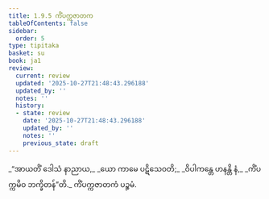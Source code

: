 ```yaml
---
title: 1.9.5 ကိံပက္ကဇာတက
tableOfContents: false
sidebar:
  order: 5
type: tipitaka
basket: su
book: ja1
review:
  current: review
  updated: '2025-10-27T21:48:43.296188'
  updated_by: ''
  notes: ''
  history:
  - state: review
    date: '2025-10-27T21:48:43.296188'
    updated_by: ''
    notes: ''
    previous_state: draft
---
```



<ReviewStatus review={frontmatter.review} showDetails={true} />

<HypothesisAnnotation frontmatter={frontmatter} />

<DynamicBreadcrumb />

<Division number="85" book="ja1" e="ch" v="22" p="20">

<Paragraph number="188" type="verses" book="ja1">
_“အာယတိံ ဒေါသံ နာညာယ,_  
_ယော ကာမေ ပဋိသေဝတိ;_  
_ဝိပါကန္တေ ဟနန္တိ နံ,_  
_ကိံပက္ကမိဝ ဘက္ခိတန်”တိ._  


</Paragraph>
</Division>

<Paragraph number="189" type="center" book="ja1">
ကိံပက္ကဇာတကံ ပဉ္စမံ.
</Paragraph>